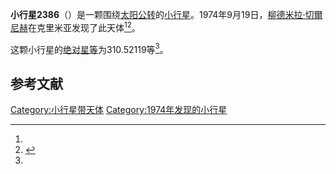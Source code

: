 {{Infobox planet
| bgcolour = #FFFFC0
| name = 2386 Nikonov
| symbol = 
| image = 
| caption = 
| discovery = yes
| discovery_ref = 
| discoverer = [[柳德米拉·切爾尼赫|柳德米拉·切爾尼赫]]
| discovery_site = [[克里米亚|克里米亚]] 
| discovered = 1974年9月19日
| designations = yes
| mp_name = 
| named_after = 
| alt_names = 1974 SN1/ 1941 SY / 1951 WB1 / 1979 UB2 / 1982 FD2
| mp_category = [[主带小行星|主带小行星]]
| orbit_ref = <ref name="a">[http://ssd.jpl.nasa.gov/sbdb.cgi?sstr=2386 2386 Nikonov] {{Wayback|url=http://ssd.jpl.nasa.gov/sbdb.cgi?sstr=2386 |date=20200820021809 }}，小行星數據庫瀏覽器（JPL Small-Body Database Browser）－[[美国国家航空航天局|美国国家航空航天局]]喷气推进实验室</ref>
| epoch = 2456400.5 (2013年4月18日更新)
| aphelion = {{convert|3.2549808|AU|km|3|abbr=on|lk=out}}
| perihelion = {{convert|2.3802338|AU|km|3|abbr=on}}
| semimajor = {{convert|2.8176073|AU|km|3|abbr=on}}
| eccentricity = 0.1552287
| period = 1727.504248 [[日|日]]<br />4.73[[儒略年|儒略年]]
| avg_speed = 
| inclination = 9.06830
| asc_node = 5.24147
| mean_anomaly = 
| arg_peri = 310.52119
| satellites = 
| physical_characteristics = yes
| dimensions = 
| mass = 
| density = 
| surface_grav = 
| escape_velocity = 
| sidereal_day = 
| axial_tilt = 
| pole_ecliptic_lat = 
| pole_ecliptic_lon = 
| albedo = 
| temperatures= 
| temp_name1 = 
| mean_temp_1 = 
| max_temp_1 = 
| temp_name2 = 
| max_temp_2 = 
| spectral_type = 
| abs_magnitude = 310.52119
}}

'''小行星2386'''（{{lang-en|2386 Nikonov}}）是一颗围绕[[太阳|太阳]][[公转|公转]]的[[小行星|小行星]]。1974年9月19日，[[柳德米拉·切爾尼赫|柳德米拉·切爾尼赫]]在克里米亚发现了此天体<ref name="a" /><ref>{{cite news|title=小行星列表|url=http://cfa-www.harvard.edu/iau/lists/NumberedMPs.txt|accessdate=2013-07-08|newspaper=哈佛大学|archive-date=2008-05-17|archive-url=https://web.archive.org/web/20080517010638/http://cfa-www.harvard.edu/iau/lists/NumberedMPs.txt|dead-url=no}}</ref>。

这颗小行星的[[绝对星等|绝对星等]]为310.52119等<ref name="a" />。

==参考文献==
{{reflist}}
{{Minor Planet Number|[[小行星2385|小行星2385]]|[[小行星2387|小行星2387]]}}

{{小天体}}

[[Category:小行星带天体|Category:小行星带天体]]
[[Category:1974年发现的小行星|Category:1974年发现的小行星]]

{{asteroid-stub}}
